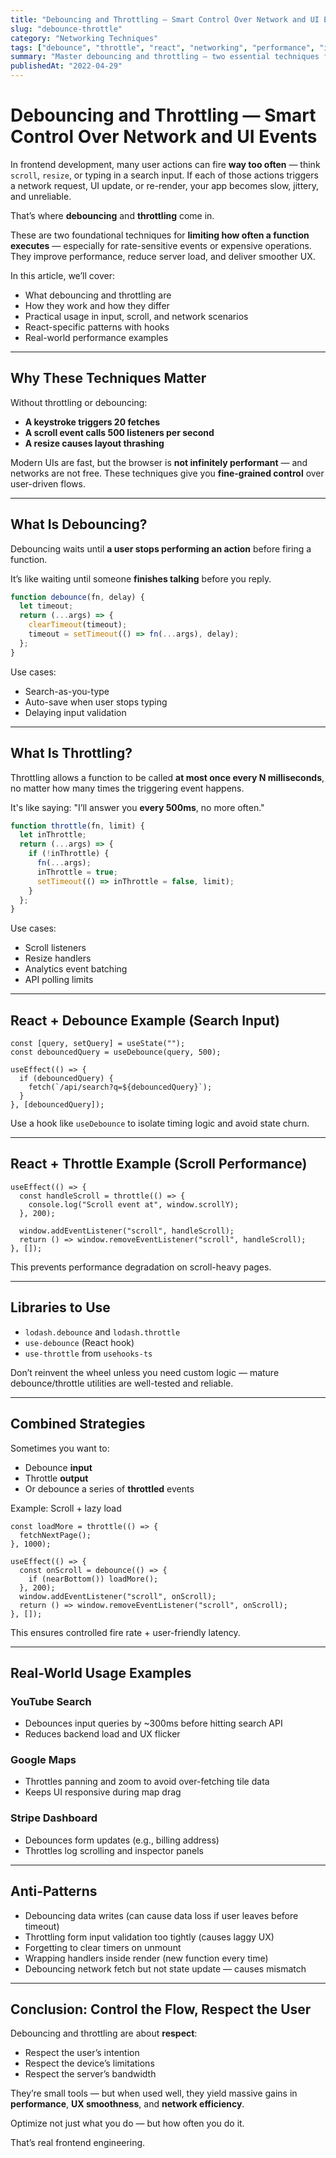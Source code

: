 ```yaml
---
title: "Debouncing and Throttling — Smart Control Over Network and UI Events"
slug: "debounce-throttle"
category: "Networking Techniques"
tags: ["debounce", "throttle", "react", "networking", "performance", "input handling"]
summary: "Master debouncing and throttling — two essential techniques for managing performance and network efficiency in user-driven interfaces. Learn how to use them for input, scroll, resize, and API call optimization."
publishedAt: "2022-04-29"
---
```


# Debouncing and Throttling — Smart Control Over Network and UI Events

In frontend development, many user actions can fire **way too often** — think `scroll`, `resize`, or typing in a search input. If each of those actions triggers a network request, UI update, or re-render, your app becomes slow, jittery, and unreliable.

That’s where **debouncing** and **throttling** come in.

These are two foundational techniques for **limiting how often a function executes** — especially for rate-sensitive events or expensive operations. They improve performance, reduce server load, and deliver smoother UX.

In this article, we’ll cover:
- What debouncing and throttling are
- How they work and how they differ
- Practical usage in input, scroll, and network scenarios
- React-specific patterns with hooks
- Real-world performance examples

---

## Why These Techniques Matter

Without throttling or debouncing:
- **A keystroke triggers 20 fetches**
- **A scroll event calls 500 listeners per second**
- **A resize causes layout thrashing**

Modern UIs are fast, but the browser is **not infinitely performant** — and networks are not free. These techniques give you **fine-grained control** over user-driven flows.

---

## What Is Debouncing?

Debouncing waits until **a user stops performing an action** before firing a function.

It’s like waiting until someone **finishes talking** before you reply.

```ts
function debounce(fn, delay) {
  let timeout;
  return (...args) => {
    clearTimeout(timeout);
    timeout = setTimeout(() => fn(...args), delay);
  };
}
```

Use cases:
- Search-as-you-type
- Auto-save when user stops typing
- Delaying input validation

---

## What Is Throttling?

Throttling allows a function to be called **at most once every N milliseconds**, no matter how many times the triggering event happens.

It's like saying: "I’ll answer you **every 500ms**, no more often."

```ts
function throttle(fn, limit) {
  let inThrottle;
  return (...args) => {
    if (!inThrottle) {
      fn(...args);
      inThrottle = true;
      setTimeout(() => inThrottle = false, limit);
    }
  };
}
```

Use cases:
- Scroll listeners
- Resize handlers
- Analytics event batching
- API polling limits

---

## React + Debounce Example (Search Input)

```tsx
const [query, setQuery] = useState("");
const debouncedQuery = useDebounce(query, 500);

useEffect(() => {
  if (debouncedQuery) {
    fetch(`/api/search?q=${debouncedQuery}`);
  }
}, [debouncedQuery]);
```

Use a hook like `useDebounce` to isolate timing logic and avoid state churn.

---

## React + Throttle Example (Scroll Performance)

```tsx
useEffect(() => {
  const handleScroll = throttle(() => {
    console.log("Scroll event at", window.scrollY);
  }, 200);

  window.addEventListener("scroll", handleScroll);
  return () => window.removeEventListener("scroll", handleScroll);
}, []);
```

This prevents performance degradation on scroll-heavy pages.

---

## Libraries to Use

- `lodash.debounce` and `lodash.throttle`
- `use-debounce` (React hook)
- `use-throttle` from `usehooks-ts`

Don’t reinvent the wheel unless you need custom logic — mature debounce/throttle utilities are well-tested and reliable.

---

## Combined Strategies

Sometimes you want to:
- Debounce **input**
- Throttle **output**
- Or debounce a series of **throttled** events

Example: Scroll + lazy load

```tsx
const loadMore = throttle(() => {
  fetchNextPage();
}, 1000);

useEffect(() => {
  const onScroll = debounce(() => {
    if (nearBottom()) loadMore();
  }, 200);
  window.addEventListener("scroll", onScroll);
  return () => window.removeEventListener("scroll", onScroll);
}, []);
```

This ensures controlled fire rate + user-friendly latency.

---

## Real-World Usage Examples

### YouTube Search

- Debounces input queries by ~300ms before hitting search API
- Reduces backend load and UX flicker

### Google Maps

- Throttles panning and zoom to avoid over-fetching tile data
- Keeps UI responsive during map drag

### Stripe Dashboard

- Debounces form updates (e.g., billing address)
- Throttles log scrolling and inspector panels

---

## Anti-Patterns

- Debouncing data writes (can cause data loss if user leaves before timeout)
- Throttling form input validation too tightly (causes laggy UX)
- Forgetting to clear timers on unmount
- Wrapping handlers inside render (new function every time)
- Debouncing network fetch but not state update — causes mismatch

---

## Conclusion: Control the Flow, Respect the User

Debouncing and throttling are about **respect**:
- Respect the user’s intention
- Respect the device’s limitations
- Respect the server’s bandwidth

They’re small tools — but when used well, they yield massive gains in **performance**, **UX smoothness**, and **network efficiency**.

Optimize not just what you do — but how often you do it.

That’s real frontend engineering.
